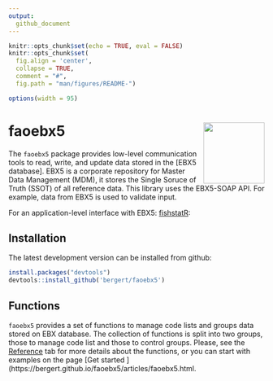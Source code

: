 ```yaml
---
output: 
  github_document
---
```


```r
knitr::opts_chunk$set(echo = TRUE, eval = FALSE)
knitr::opts_chunk$set(
  fig.align = 'center',
  collapse = TRUE,
  comment = "#",
  fig.path = "man/figures/README-")

options(width = 95)
```

# faoebx5  <img src="man/figures/logo.png" align="right" alt="" width="120" />

The `faoebx5` package provides low-level communication tools to read, write, and update data stored in the [EBX5 database]. EBX5 is a corporate repository for Master Data Management (MDM), it stores the Single Soruce of Truth (SSOT) of all reference data. This library uses the EBX5-SOAP API. For example, data from EBX5 is used to validate input.

For an application-level interface with EBX5: [fishstatR](https://bergert.github.io/fishstatr/): 

## Installation

The latest development version can be installed from github:

```r
install.packages("devtools")
devtools::install_github('bergert/faoebx5')
```

## Functions

`faoebx5` provides a set of functions to manage code lists and groups data stored on EBX database. The collection of functions is split into two groups, those to manage code list and those to control groups. Please, see the [Reference](https://bergert.github.io/faoebx5/reference/index.html) tab for more details about the functions, or you can start with examples on the page [Get started ](https://bergert.github.io/faoebx5/articles/faoebx5.html.







